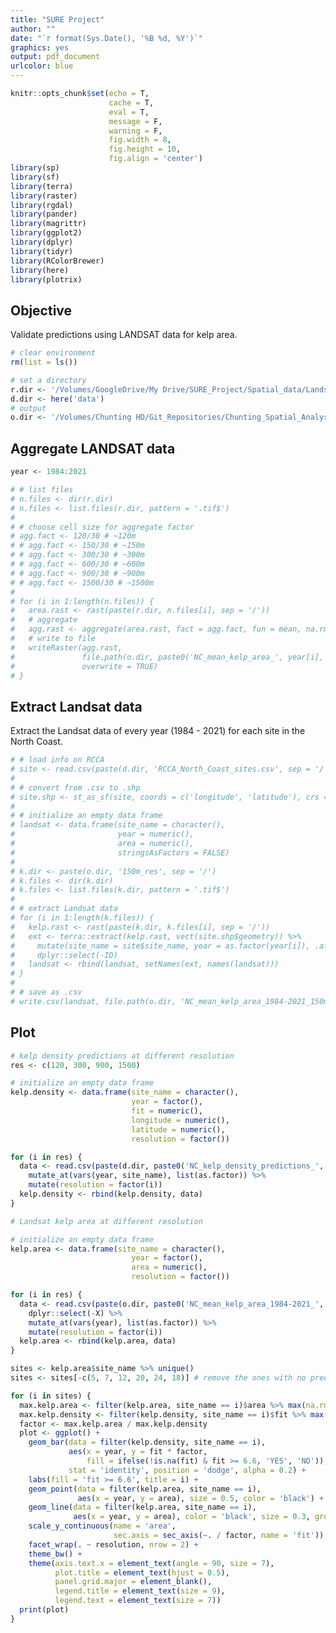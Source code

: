 ```yaml
---
title: "SURE Project"
author: ""
date: "`r format(Sys.Date(), '%B %d, %Y')`"
graphics: yes
output: pdf_document
urlcolor: blue
---
```


```r
knitr::opts_chunk$set(echo = T,
                      cache = T,
                      eval = T,
                      message = F,
                      warning = F,
                      fig.width = 8,
                      fig.height = 10,
                      fig.align = 'center')
library(sp)
library(sf)
library(terra)
library(raster)
library(rgdal)
library(pander)
library(magrittr)
library(ggplot2)
library(dplyr)
library(tidyr)
library(RColorBrewer)
library(here)
library(plotrix)
```

## Objective

Validate predictions using LANDSAT data for kelp area.

```r
# clear environment
rm(list = ls())

# set a directory
r.dir <- '/Volumes/GoogleDrive/My Drive/SURE_Project/Spatial_data/Landsat_rasters'
d.dir <- here('data')
# output
o.dir <- '/Volumes/Chunting HD/Git_Repositories/Chunting_Spatial_Analyses/spatial_data/Landsat_rasters'
```

## Aggregate LANDSAT data

```r
year <- 1984:2021

# # list files
# n.files <- dir(r.dir)
# n.files <- list.files(r.dir, pattern = '.tif$')
# 
# # choose cell size for aggregate factor
# agg.fact <- 120/30 # ~120m
# # agg.fact <- 150/30 # ~150m
# # agg.fact <- 300/30 # ~300m
# # agg.fact <- 600/30 # ~600m
# # agg.fact <- 900/30 # ~900m
# # agg.fact <- 1500/30 # ~1500m
# 
# for (i in 1:length(n.files)) {
#   area.rast <- rast(paste(r.dir, n.files[i], sep = '/'))
#   # aggregate
#   agg.rast <- aggregate(area.rast, fact = agg.fact, fun = mean, na.rm = TRUE)
#   # write to file
#   writeRaster(agg.rast,
#               file.path(o.dir, paste0('NC_mean_kelp_area_', year[i], '_120m.tif')),
#               overwrite = TRUE)
# }
```


## Extract Landsat data 

Extract the Landsat data of every year (1984 - 2021) for each site in the North Coast.

```r
# # load info on RCCA
# site <- read.csv(paste(d.dir, 'RCCA_North_Coast_sites.csv', sep = '/'))
# 
# # convert from .csv to .shp
# site.shp <- st_as_sf(site, coords = c('longitude', 'latitude'), crs = 'EPSG:4326')
# 
# # initialize an empty data frame
# landsat <- data.frame(site_name = character(), 
#                       year = numeric(),
#                       area = numeric(),
#                       stringsAsFactors = FALSE)
# 
# k.dir <- paste(o.dir, '150m_res', sep = '/')
# k.files <- dir(k.dir)
# k.files <- list.files(k.dir, pattern = '.tif$')
# 
# # extract Landsat data
# for (i in 1:length(k.files)) {
#   kelp.rast <- rast(paste(k.dir, k.files[i], sep = '/'))
#   ext <- terra::extract(kelp.rast, vect(site.shp$geometry)) %>%
#     mutate(site_name = site$site_name, year = as.factor(year[i]), .after = ID) %>%
#     dplyr::select(-ID)
#   landsat <- rbind(landsat, setNames(ext, names(landsat)))
# }
# 
# # save as .csv
# write.csv(landsat, file.path(o.dir, 'NC_mean_kelp_area_1984-2021_150m.csv'))
```

## Plot

```r
# kelp density predictions at different resolution
res <- c(120, 300, 900, 1500)

# initialize an empty data frame
kelp.density <- data.frame(site_name = character(),
                           year = factor(),
                           fit = numeric(),
                           longitude = numeric(),
                           latitude = numeric(),
                           resolution = factor())

for (i in res) {
  data <- read.csv(paste(d.dir, paste0('NC_kelp_density_predictions_', i, 'm.csv'), sep ='/')) %>%
    mutate_at(vars(year, site_name), list(as.factor)) %>%
    mutate(resolution = factor(i))
  kelp.density <- rbind(kelp.density, data)
}

# Landsat kelp area at different resolution

# initialize an empty data frame
kelp.area <- data.frame(site_name = character(),
                           year = factor(),
                           area = numeric(),
                           resolution = factor())

for (i in res) {
  data <- read.csv(paste(o.dir, paste0('NC_mean_kelp_area_1984-2021_', i, 'm.csv'), sep ='/')) %>%
    dplyr::select(-X) %>%
    mutate_at(vars(year), list(as.factor)) %>%
    mutate(resolution = factor(i))
  kelp.area <- rbind(kelp.area, data)
}

sites <- kelp.area$site_name %>% unique()
sites <- sites[-c(5, 7, 12, 20, 24, 18)] # remove the ones with no predicted values or Landsat data

for (i in sites) {
  max.kelp.area <- filter(kelp.area, site_name == i)$area %>% max(na.rm = TRUE)
  max.kelp.density <- filter(kelp.density, site_name == i)$fit %>% max(na.rm = TRUE)
  factor <- max.kelp.area / max.kelp.density
  plot <- ggplot() + 
    geom_bar(data = filter(kelp.density, site_name == i),
             aes(x = year, y = fit * factor,
                 fill = ifelse(!is.na(fit) & fit >= 6.6, 'YES', 'NO')),
             stat = 'identity', position = 'dodge', alpha = 0.2) +
    labs(fill = 'fit >= 6.6', title = i) + 
    geom_point(data = filter(kelp.area, site_name == i),
               aes(x = year, y = area), size = 0.5, color = 'black') + 
    geom_line(data = filter(kelp.area, site_name == i),
              aes(x = year, y = area), color = 'black', size = 0.3, group = 1, na.rm = TRUE) + 
    scale_y_continuous(name = 'area',
                       sec.axis = sec_axis(~. / factor, name = 'fit')) +
    facet_wrap(. ~ resolution, nrow = 2) + 
    theme_bw() + 
    theme(axis.text.x = element_text(angle = 90, size = 7),
          plot.title = element_text(hjust = 0.5),
          panel.grid.major = element_blank(),
          legend.title = element_text(size = 9),
          legend.text = element_text(size = 7))
  print(plot)
}
```








